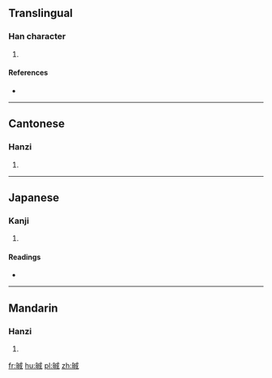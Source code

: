 ==Translingual==

===Han character===
{{Han char|rn=72|rad=日|as=07|sn=11|four=|canj=日戈竹尸 (AIHS), X日戈竹尸 (XAIHS)|ids=⿰[[日]][[成]]}}

# {{defn|Han|sort=日07}}

====References====
* {{Han ref|kx=0496.010|dkj=13951|hdz=21506.130|uh=6660|ud=26208}}

----

==Cantonese==

===Hanzi===
{{yue-hanzi|jyut=[[cou4]], [[sing6]]|y=chou4, sing6}}

# {{defn|lang=yue|sort=日07}}

----

==Japanese==

===Kanji===
{{ja-kanji|grade=|rs=日07}}

# {{defn|lang=ja|sort=日07}}

====Readings====
* {{ja-readings|on=[[せい]] (sei), [[じょう]] (jō)|kun=[[あきらか]] (akiraka)}}

----

==Mandarin==

===Hanzi===
{{cmn-hanzi|pin=[[shèng]] ([[sheng4]])|wg=sheng<sup>4</sup>}}

# {{defn|lang=cmn|sort=日07}}

[[fr:晠]]
[[hu:晠]]
[[pl:晠]]
[[zh:晠]]